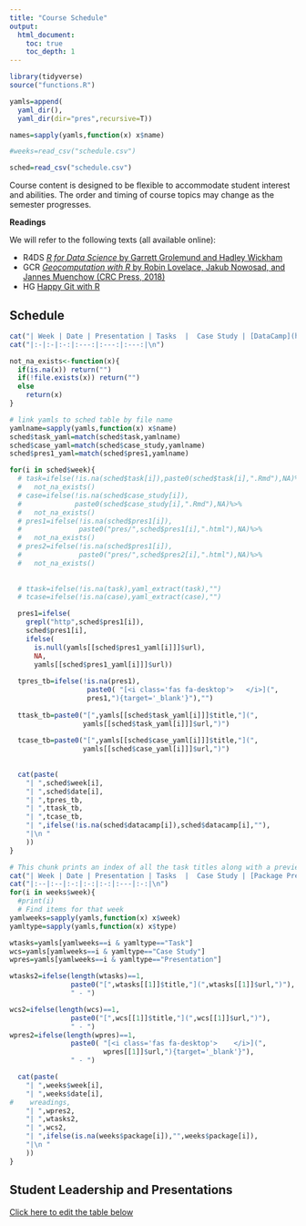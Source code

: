 ```yaml
---
title: "Course Schedule"
output:
  html_document:
    toc: true
    toc_depth: 1
---
```


```r
library(tidyverse) 
source("functions.R")

yamls=append(
  yaml_dir(),
  yaml_dir(dir="pres",recursive=T))

names=sapply(yamls,function(x) x$name)

#weeks=read_csv("schedule.csv")

sched=read_csv("schedule.csv")

```

Course content is designed to be flexible to accommodate student interest and abilities.  The order and timing of course topics may change as the semester progresses.  

**Readings**

We will refer to the following texts (all available online):

* R4DS [_R for Data Science_ by Garrett Grolemund and Hadley Wickham](http://r4ds.had.co.nz)
* GCR  [_Geocomputation with R_ by Robin Lovelace, Jakub Nowosad, and Jannes Muenchow (CRC Press, 2018)](https://geocompr.robinlovelace.net/)
* HG [Happy Git with R](https://happygitwithr.com/)


## Schedule

```r
cat("| Week | Date | Presentation | Tasks  |  Case Study | [DataCamp](https://app.datacamp.com/groups/2022-geo-511-spatial-data-science/dashboard) | \n")
cat("|:-|:-|:-:|:---:|:---:|:---:|\n") 

not_na_exists<-function(x){
  if(is.na(x)) return("")
  if(!file.exists(x)) return("")
  else 
    return(x)
}

# link yamls to sched table by file name
yamlname=sapply(yamls,function(x) x$name)
sched$task_yaml=match(sched$task,yamlname)
sched$case_yaml=match(sched$case_study,yamlname)
sched$pres1_yaml=match(sched$pres1,yamlname)

for(i in sched$week){
  # task=ifelse(!is.na(sched$task[i]),paste0(sched$task[i],".Rmd"),NA)%>%
  #   not_na_exists()
  # case=ifelse(!is.na(sched$case_study[i]),
  #             paste0(sched$case_study[i],".Rmd"),NA)%>%
  #   not_na_exists()
  # pres1=ifelse(!is.na(sched$pres1[i]),
  #              paste0("pres/",sched$pres1[i],".html"),NA)%>%
  #   not_na_exists()
  # pres2=ifelse(!is.na(sched$pres1[i]),
  #              paste0("pres/",sched$pres2[i],".html"),NA)%>%
  #   not_na_exists()
  
  
  # ttask=ifelse(!is.na(task),yaml_extract(task),"")
  # tcase=ifelse(!is.na(case),yaml_extract(case),"")

  pres1=ifelse(
    grepl("http",sched$pres1[i]),
    sched$pres1[i],
    ifelse(
      is.null(yamls[[sched$pres1_yaml[i]]]$url),
      NA,
      yamls[[sched$pres1_yaml[i]]]$url))
 
  tpres_tb=ifelse(!is.na(pres1),
                   paste0( "[<i class='fas fa-desktop'>   </i>](",
                   pres1,"){target='_blank'}"),"")
 
  ttask_tb=paste0("[",yamls[[sched$task_yaml[i]]]$title,"](",
                  yamls[[sched$task_yaml[i]]]$url,")")
 
  tcase_tb=paste0("[",yamls[[sched$case_yaml[i]]]$title,"](",
                  yamls[[sched$case_yaml[i]]]$url,")")
  
  
  cat(paste(
    "| ",sched$week[i],
    "| ",sched$date[i],
    "| ",tpres_tb,
    "| ",ttask_tb,
    "| ",tcase_tb,
    "| ",ifelse(!is.na(sched$datacamp[i]),sched$datacamp[i],""),
    "|\n "
    ))
}
```

```r
# This chunk prints an index of all the task titles along with a preview of the sub-tasks 
cat("| Week | Date | Presentation | Tasks  |  Case Study | [Package Present](PackageIntro.html) |\n")
cat("|:--|:--|:-:|:-:|:-:|:---|:-:|\n") 
for(i in weeks$week){
  #print(i)
  # Find items for that week
yamlweeks=sapply(yamls,function(x) x$week)
yamltype=sapply(yamls,function(x) x$type)

wtasks=yamls[yamlweeks==i & yamltype=="Task"]
wcs=yamls[yamlweeks==i & yamltype=="Case Study"]
wpres=yamls[yamlweeks==i & yamltype=="Presentation"]

wtasks2=ifelse(length(wtasks)==1, 
               paste0("[",wtasks[[1]]$title,"](",wtasks[[1]]$url,")"), 
               " - ")

wcs2=ifelse(length(wcs)==1, 
               paste0("[",wcs[[1]]$title,"](",wcs[[1]]$url,")"), 
               " - ")
wpres2=ifelse(length(wpres)==1, 
               paste0( "[<i class='fas fa-desktop'>    </i>](",
                       wpres[[1]]$url,"){target='_blank'}"), 
               " - ")

  cat(paste(
    "| ",weeks$week[i],
    "| ",weeks$date[i],
#    wreadings,
    "| ",wpres2,
    "| ",wtasks2,
    "| ",wcs2,
    "| ",ifelse(is.na(weeks$package[i]),"",weeks$package[i]),
    "|\n "
    ))
} 
```

## Student Leadership and Presentations

[Click here to edit the table below](https://buffalo.box.com/s/74r8gc4r9j8ly3ncx9kyt2xsxw0uaaiu)

